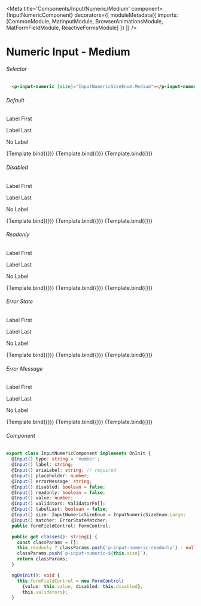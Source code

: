
<Meta title='Components/Input/Numeric/Medium' component={InputNumericComponent}
decorators={[
  moduleMetadata({
    imports: [CommonModule,
            MatInputModule,
            BrowserAnimationsModule,
            MatFormFieldModule,
            ReactiveFormsModule]
        })
]} />

# Numeric Input - Medium


###### Selector

```html
  <p-input-numeric [size]="InputNumericSizeEnum.Medium"></p-input-numeric>
```

###### Default
<Canvas>
  <p className="story-title">Label First</p>
  <p className="story-title">Label Last</p>
  <p className="story-title">No Label</p>
  <Story name="Medium Label First"
    args={{
        label: 'Label',
        ariaLabel: 'Label',
        value: 100,
        validators: Validators.required,
        size: InputNumericSizeEnum.Medium
    }}>
    {Template.bind({})}
  </Story>
  <Story name="Medium Label Last"
    args={{
       label: 'Label',
       ariaLabel: 'Label',
       value: 100,
       validators: Validators.required,
       size: InputNumericSizeEnum.Medium,
       labelLast: true
    }}>
  {Template.bind({})}
  </Story>
  <Story name="Medium No Label"
    args={{
        ariaLabel: 'Label',
        value: 100,
        validators: Validators.required,
        size: InputNumericSizeEnum.Medium
    }}>
    {Template.bind({})}
  </Story>
</Canvas>

###### Disabled
<Canvas>
  <p className="story-title">Label First</p>
  <p className="story-title">Label Last</p>
  <p className="story-title">No Label</p>
  <Story name="Medium Label First Disabled"
    args={{
      label: 'Label',
      ariaLabel: 'Label',
      value: 100,
      validators: Validators.required,
      size: InputNumericSizeEnum.Medium,
      disabled: true
    }}>
    {Template.bind({})}
  </Story>
  <Story name="Medium Label Last Disabled"
    args={{
      label: 'Label',
      ariaLabel: 'Label',
      value: 100,
      validators: Validators.required,
      size: InputNumericSizeEnum.Medium,
      labelLast: true,
      disabled: true
    }}>
  {Template.bind({})}
  </Story>
  <Story name="Medium No Label Disabled"
    args={{
      ariaLabel: 'Label',
      value: 100,
      validators: Validators.required,
      size: InputNumericSizeEnum.Medium,
      disabled: true
    }}>
    {Template.bind({})}
  </Story>
</Canvas>

###### Readonly
<Canvas>
  <p className="story-title">Label First</p>
  <p className="story-title">Label Last</p>
  <p className="story-title">No Label</p>
  <Story name="Medium Label First Readonly"
    args={{
      label: 'Label',
      ariaLabel: 'Label',
      value: 100,
      validators: Validators.required,
      size: InputNumericSizeEnum.Medium,
      readonly: true
    }}>
    {Template.bind({})}
  </Story>
  <Story name="Medium Label Last Readonly"
    args={{
      label: 'Label',
      ariaLabel: 'Label',
      value: 100,
      validators: Validators.required,
      size: InputNumericSizeEnum.Medium,
      labelLast: true,
      readonly: true
    }}>
  {Template.bind({})}
  </Story>
  <Story name="Medium No Label Readonly"
    args={{
      ariaLabel: 'Label',
      value: 100,
      validators: Validators.required,
      size: InputNumericSizeEnum.Medium,
      readonly: true
    }}>
    {Template.bind({})}
  </Story>
</Canvas>

###### Error State
<Canvas>
  <p className="story-title">Label First</p>
  <p className="story-title">Label Last</p>
  <p className="story-title">No Label</p>
  <Story name="Medium Label First Error State"
    args={{
      label: 'Label',
      ariaLabel: 'Label',
      value: null,
      validators: Validators.required,
      size: InputNumericSizeEnum.Medium
    }}>
    {Template.bind({})}
  </Story>
  <Story name="Medium Label Last Error State"
    args={{
      label: 'Label',
      ariaLabel: 'Label',
      value: null,
      validators: Validators.required,
      size: InputNumericSizeEnum.Medium,
      labelLast: true
    }}>
  {Template.bind({})}
  </Story>
  <Story name="Medium No Label Error State"
    args={{
      ariaLabel: 'Label',
      value: null,
      validators: Validators.required,
      size: InputNumericSizeEnum.Medium
    }}>
    {Template.bind({})}
  </Story>
</Canvas>

###### Error Message
<Canvas>
  <p className="story-title">Label First</p>
  <p className="story-title">Label Last</p>
  <p className="story-title">No Label</p>
  <Story name="Medium Label First Error Message"
    args={{
      label: 'Label',
      ariaLabel: 'Label',
      value: null,
      validators: Validators.required,
      size: InputNumericSizeEnum.Medium,
      errorMessage: 'Validation text',
      matcher: new CustomErrorStateMatcher()
    }}>
    {Template.bind({})}
  </Story>
  <Story name="Medium Label Last Error Message"
    args={{
      label: 'Label',
      ariaLabel: 'Label',
      value: null,
      validators: Validators.required,
      size: InputNumericSizeEnum.Medium,
      labelLast: true,
      errorMessage: 'Validation text',
      matcher: new CustomErrorStateMatcher()
    }}>
  {Template.bind({})}
  </Story>
  <Story name="Medium No Label Error Message"
    args={{
      ariaLabel: 'Label',
      value: null,
      validators: Validators.required,
      size: InputNumericSizeEnum.Medium,
      errorMessage: 'Validation text',
      matcher: new CustomErrorStateMatcher()
    }}>
    {Template.bind({})}
  </Story>
</Canvas>

###### Component
```ts
export class InputNumericComponent implements OnInit {
  @Input() type: string = 'number';
  @Input() label: string;
  @Input() ariaLabel: string; // required
  @Input() placeholder: number;
  @Input() errorMessage: string;
  @Input() disabled: boolean = false;
  @Input() readonly: boolean = false;
  @Input() value: number;
  @Input() validators: ValidatorFn[];
  @Input() labelLast: boolean = false;
  @Input() size: InputNumericSizeEnum = InputNumericSizeEnum.Large;
  @Input() matcher: ErrorStateMatcher;
  public formFieldControl: FormControl;

  public get classes(): string[] {
    const classParams = [];
    this.readonly ? classParams.push('p-input-numeric-readonly') : null;
    classParams.push(`p-input-numeric-${this.size}`);
    return classParams;
  }

  ngOnInit(): void {
    this.formFieldControl = new FormControl(
      {value: this.value, disabled: this.disabled},
      this.validators);
  }
```

